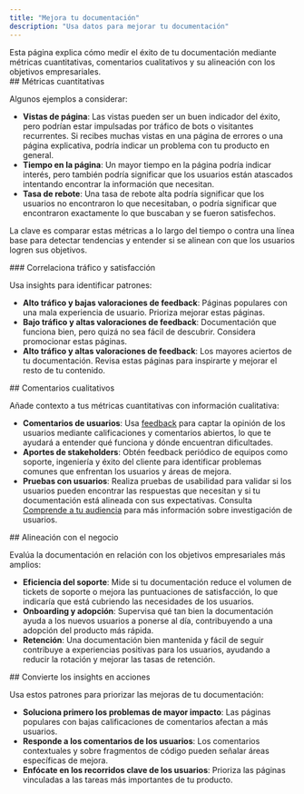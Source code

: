 ```yaml
---
title: "Mejora tu documentación"
description: "Usa datos para mejorar tu documentación"
---
```


<Tip>
  Esta página explica cómo medir el éxito de tu documentación mediante métricas cuantitativas, comentarios cualitativos y su alineación con los objetivos empresariales.
</Tip>

<div id="quantitative-metrics">
  ## Métricas cuantitativas
</div>

Algunos ejemplos a considerar:

* **Vistas de página**: Las vistas pueden ser un buen indicador del éxito, pero podrían estar impulsadas por tráfico de bots o visitantes recurrentes. Si recibes muchas vistas en una página de errores o una página explicativa, podría indicar un problema con tu producto en general.
* **Tiempo en la página**: Un mayor tiempo en la página podría indicar interés, pero también podría significar que los usuarios están atascados intentando encontrar la información que necesitan.
* **Tasa de rebote**: Una tasa de rebote alta podría significar que los usuarios no encontraron lo que necesitaban, o podría significar que encontraron exactamente lo que buscaban y se fueron satisfechos.

La clave es comparar estas métricas a lo largo del tiempo o contra una línea base para detectar tendencias y entender si se alinean con que los usuarios logren sus objetivos.

<div id="correlate-traffic-and-satisfaction">
  ### Correlaciona tráfico y satisfacción
</div>

Usa insights para identificar patrones:

* **Alto tráfico y bajas valoraciones de feedback**: Páginas populares con una mala experiencia de usuario. Prioriza mejorar estas páginas.
* **Bajo tráfico y altas valoraciones de feedback**: Documentación que funciona bien, pero quizá no sea fácil de descubrir. Considera promocionar estas páginas.
* **Alto tráfico y altas valoraciones de feedback**: Los mayores aciertos de tu documentación. Revisa estas páginas para inspirarte y mejorar el resto de tu contenido.

<div id="qualitative-feedback">
  ## Comentarios cualitativos
</div>

Añade contexto a tus métricas cuantitativas con información cualitativa:

* **Comentarios de usuarios**: Usa [feedback](/es/insights/feedback) para captar la opinión de los usuarios mediante calificaciones y comentarios abiertos, lo que te ayudará a entender qué funciona y dónde encuentran dificultades.
* **Aportes de stakeholders**: Obtén feedback periódico de equipos como soporte, ingeniería y éxito del cliente para identificar problemas comunes que enfrentan los usuarios y áreas de mejora.
* **Pruebas con usuarios**: Realiza pruebas de usabilidad para validar si los usuarios pueden encontrar las respuestas que necesitan y si tu documentación está alineada con sus expectativas. Consulta [Comprende a tu audiencia](/es/guides/understand-your-audience) para más información sobre investigación de usuarios.

<div id="business-alignment">
  ## Alineación con el negocio
</div>

Evalúa la documentación en relación con los objetivos empresariales más amplios:

* **Eficiencia del soporte**: Mide si tu documentación reduce el volumen de tickets de soporte o mejora las puntuaciones de satisfacción, lo que indicaría que está cubriendo las necesidades de los usuarios.
* **Onboarding y adopción**: Supervisa qué tan bien la documentación ayuda a los nuevos usuarios a ponerse al día, contribuyendo a una adopción del producto más rápida.
* **Retención**: Una documentación bien mantenida y fácil de seguir contribuye a experiencias positivas para los usuarios, ayudando a reducir la rotación y mejorar las tasas de retención.

<div id="put-insights-into-action">
  ## Convierte los insights en acciones
</div>

Usa estos patrones para priorizar las mejoras de tu documentación:

* **Soluciona primero los problemas de mayor impacto**: Las páginas populares con bajas calificaciones de comentarios afectan a más usuarios.
* **Responde a los comentarios de los usuarios**: Los comentarios contextuales y sobre fragmentos de código pueden señalar áreas específicas de mejora.
* **Enfócate en los recorridos clave de los usuarios**: Prioriza las páginas vinculadas a las tareas más importantes de tu producto.